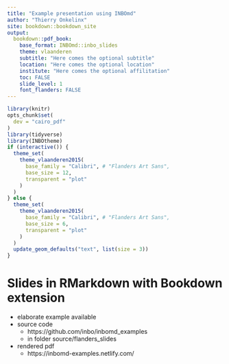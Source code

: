```yaml
--- 
title: "Example presentation using INBOmd"
author: "Thierry Onkelinx"
site: bookdown::bookdown_site
output:
  bookdown::pdf_book:
    base_format: INBOmd::inbo_slides
    theme: vlaanderen
    subtitle: "Here comes the optional subtitle"
    location: "Here comes the optional location"
    institute: "Here comes the optional affilitation"
    toc: FALSE
    slide_level: 1
    font_flanders: FALSE
---
```


```r
library(knitr)
opts_chunk$set(
  dev = "cairo_pdf"
)
library(tidyverse)
library(INBOtheme)
if (interactive()) {
  theme_set(
    theme_vlaanderen2015(
      base_family = "Calibri", # "Flanders Art Sans",
      base_size = 12, 
      transparent = "plot"
    )
  )
} else {
  theme_set(
    theme_vlaanderen2015(
      base_family = "Calibri", # "Flanders Art Sans",
      base_size = 6, 
      transparent = "plot"
    )
  )
  update_geom_defaults("text", list(size = 3))
}
```

# Slides in RMarkdown with Bookdown extension

- elaborate example available
- source code
    - https://github.com/inbo/inbomd_examples
    - in folder source/flanders_slides
- rendered pdf
    - https://inbomd-examples.netlify.com/
